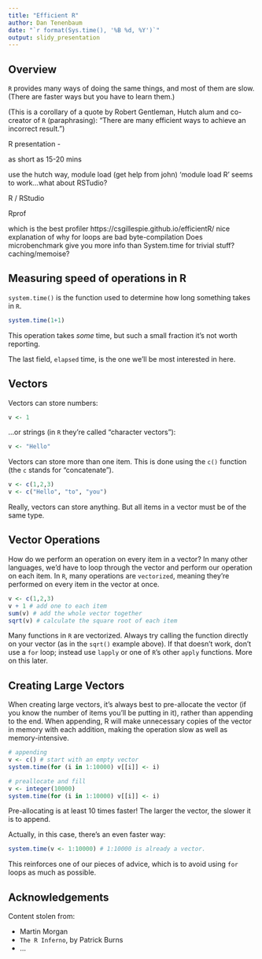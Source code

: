 ```yaml
---
title: "Efficient R"
author: Dan Tenenbaum
date: "`r format(Sys.time(), '%B %d, %Y')`"
output: slidy_presentation
---
```



## Overview

<!--
  build me with:
  R -e "rmarkdown::render('efficient_R.Rmd')"
-->


`R` provides many ways of doing the same things, and most of them are slow.
(There are faster ways but you have to learn them.)

(This is a corollary of a quote by Robert Gentleman,
Hutch alum and co-creator of `R` (paraphrasing): "There are many efficient ways
to achieve an incorrect result.")

<div class="notes">
R presentation -

as short as 15-20 mins

use the hutch way,
module load (get help from john)
'module load R' seems to work...what about RSTudio?

R / RStudio

Rprof

which is the best profiler
https://csgillespie.github.io/efficientR/
nice explanation of why for loops are bad
byte-compilation
Does microbenchmark give you more info than System.time for
trivial stuff?
caching/memoise?
</div>

## Measuring speed of operations in R

`system.time()` is the function used to determine how long something takes in
`R`.

```r
system.time(1+1)
```

This operation takes *some* time, but such a small fraction it's not worth
reporting.

The last field, `elapsed` time, is the one we'll be most interested in here.

## Vectors

Vectors can store numbers:

```r
v <- 1
```

...or strings (in `R` they're called "character vectors"):

```r
v <- "Hello"
```

Vectors can store more than one item. This is done
using the `c()` function (the `c` stands for "concatenate").

```r
v <- c(1,2,3)
v <- c("Hello", "to", "you")
```

Really, vectors can store anything. But all items in a vector must be
of the same type.

## Vector Operations

How do we perform an operation on every item in a vector?
In many other languages, we'd have to loop through the vector and
perform our operation on each item. In `R`, many operations
are `vectorized`, meaning they're performed on every item in the vector
at once.

```r
v <- c(1,2,3)
v + 1 # add one to each item
sum(v) # add the whole vector together
sqrt(v) # calculate the square root of each item

```

Many functions in `R` are vectorized. Always try calling the function
directly on your vector (as in the `sqrt()` example above). If that doesn't
work, don't use a `for` loop; instead use `lapply` or one of `R`'s other
`apply` functions. More on this later.

## Creating Large Vectors

When creating large vectors, it's always best to pre-allocate the vector
(if you know the number of items you'll be putting in it), rather
than appending to the end. When appending, R will make unnecessary copies
of the vector in memory with each addition, making the operation slow
as well as memory-intensive.

```r
# appending
v <- c() # start with an empty vector
system.time(for (i in 1:10000) v[[i]] <- i)
```

```r
# preallocate and fill
v <- integer(10000)
system.time(for (i in 1:10000) v[[i]] <- i)
```

Pre-allocating is at least 10 times faster! The larger the vector,
the slower it is to append.

Actually, in this case, there's an even faster way:

```r
system.time(v <- 1:10000) # 1:10000 is already a vector.
```

This reinforces one of our pieces of advice, which is to avoid using
`for` loops as much as possible.

## Acknowledgements

Content stolen from:

* Martin Morgan
* `The R Inferno`, by Patrick Burns
* ...
